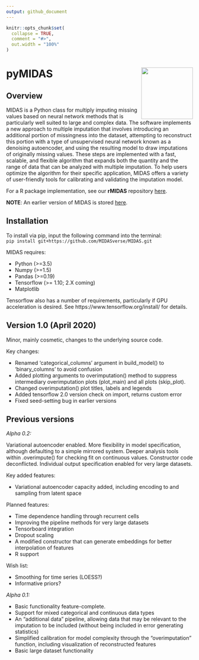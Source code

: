 ```yaml
---
output: github_document
---
```


<!-- README.md is generated from README.Rmd. Please edit that file -->

```r
knitr::opts_chunk$set(
  collapse = TRUE,
  comment = "#>",
  out.width = "100%"
)
```

# pyMIDAS<img src='pyMIDAS_logo.png' align="right" height="139" /></a>

<!-- badges: start -->
<!-- [![CRAN status](https://www.r-pkg.org/badges/version/dplyr)](https://cran.r-project.org/package=dplyr) -->
<!-- [![R build status](https://github.com/tidyverse/dplyr/workflows/R-CMD-check/badge.svg)](https://github.com/tidyverse/dplyr/actions?workflow=R-CMD-check) -->
<!-- [![Codecov test coverage](https://codecov.io/gh/tidyverse/dplyr/branch/master/graph/badge.svg)](https://codecov.io/gh/tidyverse/dplyr?branch=master) -->
<!-- [![R build status](https://github.com/tidyverse/dplyr/workflows/R-CMD-check/badge.svg)](https://github.com/tidyverse/dplyr/actions) -->
<!-- badges: end -->

## Overview

MIDAS is a Python class for multiply imputing missing values based on neural network methods that is particularly well suited to large and complex data. The software implements a new approach to multiple imputation that involves introducing an additional portion of missingness into the dataset, attempting to reconstruct this portion with a type of unsupervised neural network known as a denoising autoencoder, and using the resulting model to draw imputations of originally missing values. These steps are implemented with a fast, scalable, and flexible algorithm that expands both the quantity and the range of data that can be analyzed with multiple imputation. To help users optimize the algorithm for their specific application, MIDAS offers a variety of user-friendly tools for calibrating and validating the imputation model.

For a R package implementation, see our **rMIDAS** repository [here](https://github.com/MIDASverse/rMIDAS).

**NOTE**: An earlier version of MIDAS is stored [here](https://github.com/Oracen/MIDAS).

Installation
------------

To install via pip, input the following command into the terminal:  
`pip install git+https://github.com/MIDASverse/MIDAS.git`


MIDAS requires:

* Python (>=3.5)
* Numpy (>=1.5)
* Pandas (>=0.19)
* Tensorflow (>= 1.10; 2.X coming)
* Matplotlib

Tensorflow also has a number of requirements, particularly if GPU acceleration is desired. See https://www.tensorflow.org/install/ for details.

Version 1.0 (April 2020)
---------
Minor, mainly cosmetic, changes to the underlying source code.

Key changes:

* Renamed 'categorical_columns' argument in build_model() to 'binary_columns' to avoid confusion
* Added plotting arguments to overimputation() method to suppress intermediary overimputation plots (plot_main) and all plots (skip_plot).
* Changed overimputation() plot titles, labels and legends
* Added tensorflow 2.0 version check on import, returns custom error
* Fixed seed-setting bug in earlier versions


Previous versions
-----------------

*Alpha 0.2:*

Variational autoencoder enabled. More flexibility in model specification, although defaulting to a simple mirrored system. Deeper analysis tools within .overimpute() for checking fit on continuous values. Constructor code deconflicted. Individual output specification enabled for very large datasets.

Key added features:

* Variational autoencoder capacity added, including encoding to and sampling from latent space

Planned features:

* Time dependence handling through recurrent cells
* Improving the pipeline methods for very large datasets
* Tensorboard integration
* Dropout scaling
* A modified constructor that can generate embeddings for better interpolation of features
* R support

Wish list:

* Smoothing for time series (LOESS?)
* Informative priors?

*Alpha 0.1:*

* Basic functionality feature-complete.
* Support for mixed categorical and continuous data types
* An "additional data" pipeline, allowing data that may be relevant to the imputation to be included (without being included in error generating statistics)
* Simplified calibration for model complexity through the "overimputation" function, including visualization of reconstructed features
* Basic large dataset functionality
